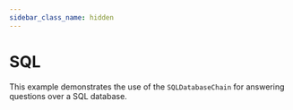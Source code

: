 ```yaml
---
sidebar_class_name: hidden
---
```


# SQL

This example demonstrates the use of the `SQLDatabaseChain` for answering questions over a SQL database.


<Example />
